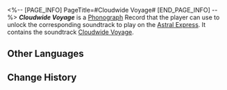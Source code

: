 <%-- [PAGE_INFO]
PageTitle=#Cloudwide Voyage#
[END_PAGE_INFO] --%>
{{Item Infobox
|title       = ''Cloudwide Voyage''
|id          = 210360
|image       = Item Cloudwide Voyage.png{{subst:void|<!--$UPLOAD:<<SpriteOutput/ItemFigures/210001.png>-<Item Cloudwide Voyage.png>-<Item Icons>>-->}}
|type        = Disk
|invCategory = Valuables
|rarity      = 3
|effect      = 
|description = A record that can be played on the Express' phonograph. It might be a chance acquisition or a gift from someone else. All sorts of memories surge up when the music plays &mdash; the smiles, encounters, touches, and the excitement of battle. Maybe that is why people still collect records even as society rapidly advances.<br />The current record contains the track "Cloudwide Voyage."
}}
{{Description|''Wearing rainbow for silk, and riding wind for stallion.''}}
'''''Cloudwide Voyage''''' is a [[Phonograph]] Record that the player can use to unlock the corresponding soundtrack to play on the [[Astral Express]]. It contains the soundtrack [[Cloudwide Voyage]].

==Other Languages==
{{Other Languages
|en   = ''Cloudwide Voyage''
|zhs  = 《云间游》
|zht  = 《雲間遊》
|ja   = 『雲間遊』
|ko   = ≪구름 속 산책≫
|es   = Travesía entre nubes
|fr   = «&nbsp;Cloudwide Voyage&nbsp;»
|ru   = Cloudwide Voyage
|th   = "Cloudwide Voyage"
|vi   = Du Hành Trên Mây
|de   = „Wolkenwanderung“
|id   = "Cloudwide Voyage"
|pt   = "Cloudwide Voyage"
}}

==Change History==
{{Change History|2.5}}